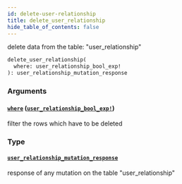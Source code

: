 ```yaml
---
id: delete-user-relationship
title: delete_user_relationship
hide_table_of_contents: false
---
```


delete data from the table: "user_relationship"

```graphql
delete_user_relationship(
  where: user_relationship_bool_exp!
): user_relationship_mutation_response
```

### Arguments

#### [`where`](#) ([`user_relationship_bool_exp!`](../inputs/user-relationship-bool-exp))

filter the rows which have to be deleted

### Type

#### [`user_relationship_mutation_response`](../objects/user-relationship-mutation-response)

response of any mutation on the table "user_relationship"
